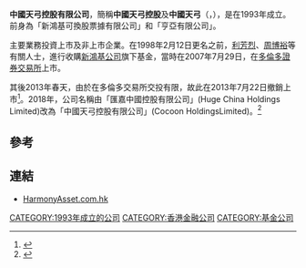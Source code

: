 '''中國天弓控股有限公司'''，簡稱'''中國天弓控股'''及'''中國天弓'''（'''{{lang-en|Cocoon HoldingsLimited}}'''，{{hkex|0428}}），是在1993年成立。前身為「新鴻基可換股票據有限公司」和「亨亞有限公司」。

主要業務投資上市及非上市企業。在1998年2月12日更名之前，[[利芳烈|利芳烈]]、[[周博裕|周博裕]]等有關人士，進行收購[[新鴻基公司|新鴻基公司]]旗下基金，當時在2007年7月29日，在[[多倫多證券交易所|多倫多證券交易所]]上市。

其後2013年春天，由於在多倫多交易所交投有限，故此在2013年7月22日撤銷上市<ref>{{Cite web |url=http://www.harmonyasset.com.hk/files/reports/big5/319_big5.pdf |title=亨亞有限公司 內幕消息 從多倫多證券交易所自願除牌通告 |access-date=2013-06-27 |archive-url=https://web.archive.org/web/20181002121103/http://www.harmonyasset.com.hk/files/reports/big5/319_big5.pdf |archive-date=2018-10-02 |dead-url=yes }}</ref>。2018年，公司名稱由「匯嘉中國控股有限公司」(Huge China Holdings Limited)改為「中國天弓控股有限公司」(Cocoon HoldingsLimited)。<ref>{{cite news |title=匯嘉中國（428）股份簡稱周四起改為「中國天弓控股」 |url=https://invest.hket.com/article/2121252/%E5%8C%AF%E5%98%89%E4%B8%AD%E5%9C%8B%EF%BC%88428%EF%BC%89%E8%82%A1%E4%BB%BD%E7%B0%A1%E7%A8%B1%E5%91%A8%E5%9B%9B%E8%B5%B7%E6%94%B9%E7%82%BA%E3%80%8C%E4%B8%AD%E5%9C%8B%E5%A4%A9%E5%BC%93%E6%8E%A7%E8%82%A1%E3%80%8D |work=[[香港經濟日報|香港經濟日報]] |date=2018-07-23 |archiveurl=https://web.archive.org/web/20210814180142/https://invest.hket.com/article/2121252/%E5%8C%AF%E5%98%89%E4%B8%AD%E5%9C%8B%EF%BC%88428%EF%BC%89%E8%82%A1%E4%BB%BD%E7%B0%A1%E7%A8%B1%E5%91%A8%E5%9B%9B%E8%B5%B7%E6%94%B9%E7%82%BA%E3%80%8C%E4%B8%AD%E5%9C%8B%E5%A4%A9%E5%BC%93%E6%8E%A7%E8%82%A1%E3%80%8D |archivedate=2021-08-15}}</ref>

==參考==
{{reflist}}

==連結==
*[https://web.archive.org/web/20130214113717/http://www.harmonyasset.com.hk/ HarmonyAsset.com.hk]

[[CATEGORY:1993年成立的公司|CATEGORY:1993年成立的公司]]
[[CATEGORY:香港金融公司|CATEGORY:香港金融公司]]
[[CATEGORY:基金公司|CATEGORY:基金公司]]